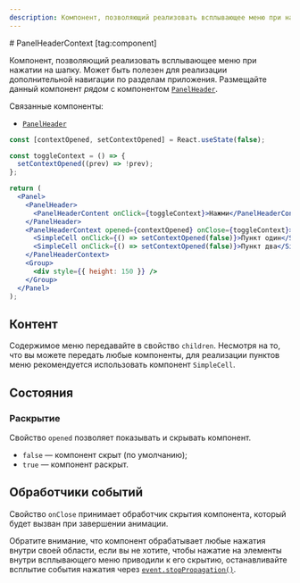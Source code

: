 ```yaml
---
description: Компонент, позволяющий реализовать всплывающее меню при нажатии на шапку.
---
```


<Overview group="navigation">
# PanelHeaderContext [tag:component]

Компонент, позволяющий реализовать всплывающее меню при нажатии на шапку. Может быть полезен для реализации дополнительной навигации
по разделам приложения. Размещайте данный компонент _рядом_ с компонентом [`PanelHeader`](/components/panel-header).

Связанные компоненты:

- [`PanelHeader`](/components/panel-header)

</Overview>


<Playground Wrapper={FixedLayoutWrapper}>

```jsx
const [contextOpened, setContextOpened] = React.useState(false);

const toggleContext = () => {
  setContextOpened((prev) => !prev);
};

return (
  <Panel>
    <PanelHeader>
      <PanelHeaderContent onClick={toggleContext}>Нажми</PanelHeaderContent>
    </PanelHeader>
    <PanelHeaderContext opened={contextOpened} onClose={toggleContext}>
      <SimpleCell onClick={() => setContextOpened(false)}>Пункт один</SimpleCell>
      <SimpleCell onClick={() => setContextOpened(false)}>Пункт два</SimpleCell>
    </PanelHeaderContext>
    <Group>
      <div style={{ height: 150 }} />
    </Group>
  </Panel>
);
```

</Playground>

## Контент

Содержимое меню передавайте в свойство `children`. Несмотря на то, что вы можете передать любые компоненты,
для реализации пунктов меню рекомендуется использовать компонент `SimpleCell`.

## Состояния

### Раскрытие

Свойство `opened` позволяет показывать и скрывать компонент.

- `false` — компонент скрыт (по умолчанию);
- `true` — компонент раскрыт.

## Обработчики событий

Свойство `onClose` принимает обработчик скрытия компонента, который будет вызван при завершении анимации.

Обратите внимание, что компонент обрабатывает любые нажатия внутри своей области, если вы не хотите, чтобы
нажатие на элементы внутри всплывающего меню приводили к его скрытию, останавливайте всплытие события нажатия
через [`event.stopPropagation()`](https://developer.mozilla.org/ru/docs/Web/API/Event/stopPropagation).
